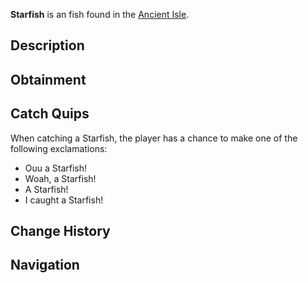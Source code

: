 {{FishInfobox
|image          = Starfish.png
|rarity         = Uncommon
|sea            = First Sea
|location       = [[Ancient Isle]]
|sublocation    = 
|sources        = Fishing Rod
|radar_location = 
|xp             = 115
|weather        = 
|time           = 
|season         = Summer
|bait           = 
|base_weight    = 7
|base_value     = 110
|weight_range   = 5
|base_chance    = 55
|base_resil     = 95
}}
'''Starfish''' is an {{Rarity|Uncommon}} fish found in the [[Ancient Isle]].

== Description ==
{{Description|The starfish is a marine invertebrate with five arms that have hundreds of little feet which they use to move around. They prey on small organisms in their habitats, and are usually out and about during the daytime.|Bestiary Entry}}

== Obtainment ==
{{Description|Found at the Ancient Isle.|Bestiary Hint}}
{{Fish Availability|
Ancient Isle/Surrounding Ocean
|top_rods      = 
Training Rod\110218.7\254771.38;
Astralhook Rod\87180.36\116320.68;
Ethereal Prism Rod\85888.17\122396.54;
Fast Rod\84335\76061;
Firefly Rod\83711.84\69951.54;
Flimsy Rod\81568.89\71356.13;
Leviathan's Fang Rod\78597.36\81735.34;
Fortune Rod\46460.46\61992.73;
No-Life Rod\79769.03\72263.34;
Seraphic Rod\79455.01\71978.86;
Challenger's Rod\79013.37\71578.78;
Verdant Shear Rod\74712.77\61593.26;
Depthseeker Rod\73962.05\56193.71;
Avalanche Rod\73322.15\50522.65;
Rod Of The Forgotten Fang\72553.59\65726.82;
Blazebringer Rod\72294.9\65493.69;
Free Spirit Rod\69338.39\62815.31;
Zeus Rod\67814.95\61434.05;
Rod Of The Depths\66098.05\59878.7;
Volcanic Rod\65628.85\46660.59;
Rod Of The Exalted One\62740.38\59955.28;
Trident Rod\62317.52\50163.18;
Steady Rod\38321.19\22411.46
|recommended   = Training Rod
}}

== Catch Quips ==
When catching a Starfish, the player has a chance to make one of the following exclamations:
* Ouu a Starfish!
* Woah, a Starfish!
* A Starfish!
* I caught a Starfish!

== Change History ==
{{Change History|{{subst:Current Version}}}}

== Navigation ==
{{Fish Navbox|Ancient Isle}}
